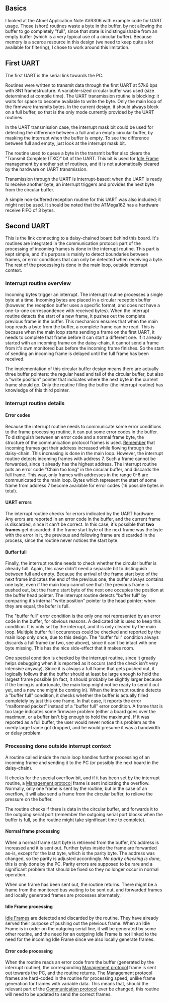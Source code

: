 ﻿== Basics ==

I looked at the Atmel Application Note AVR306 with example code for UART usage. Those (short) routines waste a byte in the buffer, by not allowing the buffer to go completely "full", since that state is indistinguishable from an empty buffer (which is a very typical use of a circular buffer). Because memory is a scarce resource in this design (we need to keep quite a lot available for filtering), I chose to work around this limitation. 

== First UART ==

The first UART is the serial link towards the PC.

Routines were written to transmit data through the first UART at 57k6 bps with 8N1 framestructure. A variable-sized circular buffer was used (size determined at compile time). The UART transmission routine is blocking: it waits for space to become available to write the byte. Only the main loop of the firmware transmits bytes. In the current design, it should always block on  a full buffer, so that is the only mode currently provided by the UART routines.

In the UART transmission case, the interrupt mask bit could be used for detecting the difference between a full and an empty circular buffer, by masking the interrupt when the buffer is empty. To see the difference between full and empty, just look at the interrupt mask bit.

The routine used to queue a byte in the transmit buffer also clears the "Transmit Complete (TXC)" bit of the UART. This bit is used for [[Communication protocol specification#Frame boundaries | Idle Frame]] management by another set of routines, and it is not automatically cleared by the hardware on UART transmission.

Transmission through the UART is interrupt-based: when the UART is ready to receive another byte, an interrupt triggers and provides the next byte from the circular buffer.

A simple non-buffered reception routine for this UART was also included; it might not be used. It should be noted that the ATMega162 has a hardware receive FIFO of 3 bytes. 

== Second UART ==

This is the link connecting to a daisy-chained board behind this board. It's routines are integrated in the communication protocol: part of the processing of incoming frames is done in the interrupt routine. This part is kept simple, and it's purpose is mainly to detect boundaries between frames, or error conditions that can only be detected when receiving a byte. The rest of the processing is done in the main loop, outside interrupt context.

=== Interrupt routine overview ===

Incoming bytes trigger an interrupt. The interrupt routine processes a single byte at a time. Incoming bytes are placed in a circular reception buffer (however, the reception buffer uses a specific format, and does not have a one-to-one correspondence with received bytes). When the interrupt routine detects the start of a new frame, it pushes out the complete previous frame in the buffer. This mechanism ensures that when the main loop reads a byte from the buffer, a complete frame can be read. This is because when the main loop starts sending a frame on the first UART, it needs to complete that frame before it can start a different one. If it already started with an incoming frame on the daisy-chain, it cannot send a frame from it's own monitored bus before the incoming frame finishes. So the start of sending an incoming frame is delayed until the full frame has been received.

The implementation of this circular buffer design means there are actually three buffer pointers: the regular head and tail of the circular buffer, but also a "write position" pointer that indicates where the next byte in the current frame should go. Only the routine filling the buffer (the interrupt routine) has knowledge of this third pointer.

=== Interrupt routine details ===

==== Error codes ====

Because the interrupt routine needs to communicate some error conditions to the frame processing routine, it can put some error codes in the buffer. To distinguish between an error code and a normal frame byte, the structure of the communication protocol frames is used. [[Communication_protocol_specification#Addressing | Remember]] that incoming frames get their address increased while flowing through the daisy-chain. This increasing is done in the main loop. However, the interrupt routine detects incoming frames with address 7. Such a frame cannot be forwarded, since it already has the highest address. The interrupt routine puts an error code "Chain too long" in the circular buffer, and discards the full frame. This way, only frames with addresses in the range 0-6 are communicated to the main loop. Bytes which represent the start of some frame from address 7 become available for error codes (16 possible bytes in total).

==== UART errors ==== 

The interrupt routine checks for errors indicated by the UART hardware. Any erors are reported in an error code in the buffer, and the current frame is discarded, since it can't be correct. In this case, it's possible that '''two frames''' get discarded: if the frame start byte of the next frame was the byte with the error in it, the previous and following frame are discarded in the process, since the routine never notices the start byte.

==== Buffer full ====

Finally, the interrupt routine needs to check whether the circular buffer is already full. Again, this case didn't need a separate bit to distinguish between full and empty. Because the arrival of the frame start byte of the next frame indicates the end of the previous one, the buffer always contains one byte, even if the main loop cannot see that: the previous frame is pushed out, but the frame start byte of the next one occupies the position at the buffer head pointer. The interrupt routine detects "buffer full" by comparing it's internal "write position" pointer to the head pointer; when they are equal, the bufer is full.

The "buffer full" error condition is the only one not represented by an error code in the buffer, for obvious reasons. A dedicated bit is used to keep this condition. It is only set by the interrupt, and it is only cleared by the main loop. Multiple buffer full occurences could be checked and reported by the main loop only once, due to this design. The "buffer full" condition always discards a full frame (or two, see above), since it can't be intact with one byte missing. This has the nice side-effect that it makes room.

One special condition is checked by the interrupt routine, since it greatly helps debugging when it is reported as it occurs (and the check isn't very intensive anyway). Since it is always a full frame that gets pushed out, it logically follows that the buffer should at least be large enough to hold the largest frame possible (in fact, it should probably be slightly larger because if the timing is unfortunate, the main loop might not be ready to send it out yet, and a new one might be coming in). When the interrupt routine detects a "buffer full" condition, it checks whether the buffer is actually filled completely by just this one frame. In that case, it reports the error "malformed packet" instead of a "buffer full" error condition. A frame that is too large indicates some firmware problem (either a board goes over the maximum, or a buffer isn't big enough to hold the maximum). If it was reported as a full buffer, the user would never notice this problem as the overly large frame got dropped, and he would presume it was a bandwidth or delay problem.

=== Processing done outside interrupt context ===

A routine called inside the main loop handles further processing of an incoming frame and sending it to the PC (or possibly the next board in the daisy-chain).

It checks for the special overflow bit, and if it has been set by the interrupt routine, a [[Management protocol specification#Soft overflow on incoming daisy-chain | Management protocol]] frame is sent indicating the overflow. Normally, only one frame is sent by the routine, but in the case of an overflow, it will also send a frame from the circular buffer, to relieve the pressure on the buffer.

The routine checks if there is data in the circular buffer, and forwards it to the outgoing serial port (remember the outgoing serial port blocks when the buffer is full, so the routine might take significant time to complete).

==== Normal frame processing ====

When a normal frame start byte is retrieved from the buffer, it's address is increased and it is sent out. Further bytes inside the frame are forwarded as-is, except for the last byte, which is the parity byte. The address was changed, so the parity is adjusted accordingly. ''No parity checking is done'', this is only done by the PC. Parity errors are supposed to be rare and a significant problem that should be fixed so they no longer occur in normal operation.

When one frame has been sent out, the routine returns. There might be a frame from the monitored bus waiting to be sent out, and forwarded frames and locally generated frames are processes alternately.

==== Idle Frame processing ====

[[Communication protocol specification#Frame boundaries | Idle Frames]] are detected and discarded by the routine. They have already served their purpose of pushing out the previous frame. When an Idle Frame is in order on the outgoing serial line, it will be generated by some other routine, and the need for an outgoing Idle Frame is not linked to the need for the incoming Idle Frame since we also locally generate frames.

==== Error code processing ====

When the routine reads an error code from the buffer (generated by the interrupt routine), the corresponding [[Management protocol specification | Management protocol]] frame is sent out towards the PC, and the routine returns. The Management protocol frames are hard-coded in the routine for processing speed, unlike frame generation for frames with variable data. This means that, should the relevant part of the [[Communication protocol specification | Communication protocol]] ever be changed, this routine will need to be updated to send the correct frames.

